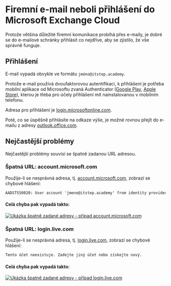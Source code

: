 # Firemní e-mail neboli přihlášení do Microsoft Exchange Cloud
Protože většina důležité firemní komunikace probíhá přes e-maily, je dobré se do e-mailové schránky přihlásit co nejdříve, aby se zjistilo, že vše správně funguje.

## Přihlášení

E-mail vypadá obvykle ve formátu `jméno@itstep.academy`.

Protože e-mail používá dvoufaktorovou autentifikaci, k přihlášení je potřeba mobilní aplikace od Microsoftu zvaná Authenticator ([Google Play](https://play.google.com/store/apps/details?id=com.azure.authenticator&hl=cs&gl=US), [Apple Store](https://apps.apple.com/us/app/microsoft-authenticator/id983156458)), kterou je třeba pro účely přihlášení mít nainstalovanou v mobilním telefonu.

Adresa pro přihlášení je [login.microsoftonline.com](https://login.microsoftonline.com/).

Poté, co se úspěšně přihlásíte na odkaze výše, je možné rovnou přejít do e-mailu z adresy [outlook.office.com](https://outlook.office.com/).


## Nejčastější problémy

Nejčastější problémy souvisí se špatně zadanou URL adresou. 

### Špatná URL: account.microsoft.com

Použije-li se nesprávná adresa, tj. [account.microsoft.com](https://account.microsoft.com/), zobrazí se chybové hlášení:

```txt
AADSTS50020: User account 'jmeno@itstep.academy' from identity provider 'https://sts.windows.net/1c2aa41e-5b92-4906-827e-0c10f9d73859/' does not exist in tenant 'Microsoft' and cannot access the application '71dada86-21db-493b-93e4-1a902601f30f'(OneRenderFramework [wsfed enabled]) in that tenant. The account needs to be added as an external user in the tenant first. Sign out and sign in again with a different Azure Active Directory user account.
```

#### Celá chyba pak vypadá takto:


<a href="/images/email-wrong-link-account.jpg" title="Ukázka špatně zadané adresy - případ account.microsoft.com">
  <picture>
    <source srcset="/images/email-wrong-link-account.avif" type="image/avif" />
    <source srcset="/images/email-wrong-link-account.webp" type="image/webp" />
    <img src="/images/email-wrong-link-account.jpg" alt="Ukázka špatně zadané adresy - případ account.microsoft.com" />
  </picture>
</a>


### Špatná URL: login.live.com

Použije-li se nesprávná adresa, tj. [login.live.com](https://login.live.com/), zobrazí se chybové hlášení:

```txt
Tento účet neexistuje. Zadejte jiný účet nebo získejte nový.
```

#### Celá chyba pak vypadá takto:

<a href="/images/email-wrong-link-live.png" title="Ukázka špatně zadané adresy - případ login.live.com">
  <picture>
    <source srcset="/images/email-wrong-link-live.avif" type="image/avif" />
    <source srcset="/images/email-wrong-link-live.webp" type="image/webp" />
    <img src="/images/email-wrong-link-live.png" alt="Ukázka špatně zadané adresy - případ login.live.com" />
  </picture>
</a>
